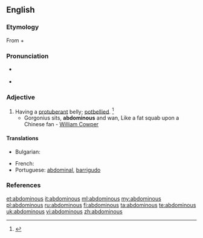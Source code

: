 ==English==

===Etymology===
From {{etyl|la|en}} {{term|abdomin-||abdomen|lang=la}} + {{term|-ous|lang=en}}

===Pronunciation===
* {{a|RP}} {{IPA|/æbˈdɒm.ə.nəs/}}
* {{a|US}} {{IPA|/æbˈdɑm.ə.nəs/}}

===Adjective===
{{en-adj}}

# Having a [[protuberant]] belly; [[potbellied]]. {{defdate|Mid 17<sup>th</sup> century.}}<ref>{{reference-book | last =| first = | authorlink =  | coauthors =  | editor =Brown, Lesley  | others =  | title = The Shorter Oxford English Dictionary | origdate =  | origyear = 1933| origmonth =  | url =  | format =  | accessdate =  | accessyear =  | accessmonth =  | edition = 5th | date =  | year =2003| month =  | publisher =Oxford University Press  | location =Oxford, UK | language =  | id =  | doi = | isbn =978-0-19-860575-7 | lccn = | ol = | pages =3| chapter =  | chapterurl =  | quote =}}</ref>
#* Gorgonius sits, '''abdominous''' and wan, Like a fat squab upon a Chinese fan - [[w:William Cowper|William Cowper]]

====Translations====
{{trans-top|pot-bellied}}
* Bulgarian: {{t|bg|шкембелия}}
{{trans-mid}}
* French: {{t+|fr|ventru|m}}
* Portuguese: [[abdominal]], {{qualifier|figuratively}} [[barrigudo]]
{{trans-bottom}}

===References===
<references/>

[[et:abdominous]]
[[it:abdominous]]
[[ml:abdominous]]
[[my:abdominous]]
[[pl:abdominous]]
[[ru:abdominous]]
[[fi:abdominous]]
[[ta:abdominous]]
[[te:abdominous]]
[[uk:abdominous]]
[[vi:abdominous]]
[[zh:abdominous]]